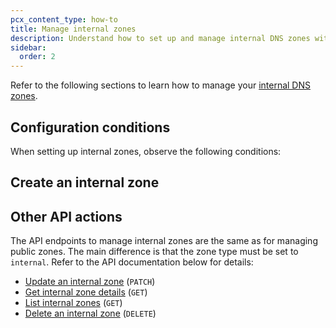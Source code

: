 ```yaml
---
pcx_content_type: how-to
title: Manage internal zones
description: Understand how to set up and manage internal DNS zones with Cloudflare. Explore configuration conditions, zone creation, and available API endpoints.
sidebar:
  order: 2
---
```



Refer to the following sections to learn how to manage your [internal DNS zones](/dns/internal-dns/internal-zones/).

## Configuration conditions

When setting up internal zones, observe the following conditions:

<Render file="internal-zones-conditions" />

## Create an internal zone

<Tabs syncKey="dashPlusAPI"> <TabItem label="Dashboard">

<Render file="internal-zone-create-dash" />

</TabItem>
<TabItem label="API">

<Render file="internal-zone-create-api" />

</TabItem> </Tabs>

## Other API actions

The API endpoints to manage internal zones are the same as for managing public zones. The main difference is that the zone type must be set to `internal`. Refer to the API documentation below for details:

- [Update an internal zone](/api/resources/zones/methods/edit/) (`PATCH`)
- [Get internal zone details](/api/resources/zones/methods/get/) (`GET`)
- [List internal zones](/api/resources/zones/methods/list/) (`GET`)
- [Delete an internal zone](/api/resources/zones/methods/delete/) (`DELETE`)
